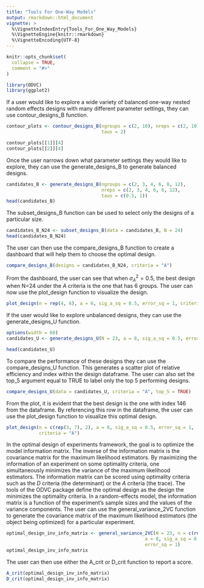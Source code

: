 ```yaml
---
title: "Tools For One-Way Models"
output: rmarkdown::html_document
vignette: >
  %\VignetteIndexEntry{Tools_For_One_Way_Models}
  %\VignetteEngine{knitr::rmarkdown}
  %\VignetteEncoding{UTF-8}
---
```


```r
knitr::opts_chunk$set(
  collapse = TRUE,
  comment = "#>"
)
```

```r
library(ODVC)
library(ggplot2)
```

If a user would like to explore a wide variety of balanced one-way nested random
effects designs with many different parameter settings, they can use 
contour_designs_B function.

```r

contour_plots <- contour_designs_B(ngroups = c(2, 10), nreps = c(2, 10), 
                                   taus = 2)

```

```r
contour_plots[[1]][4]
contour_plots[[2]][4]
```
Once the user narrows down what parameter settings they would like to explore,
they can use the generate_designs_B to generate balanced designs.

```r
candidates_B <- generate_designs_B(ngroups = c(2, 3, 4, 6, 8, 12), 
                                   nreps = c(2, 3, 4, 6, 8, 12),
                                   taus = c(0.5, 1))
head(candidates_B)
```

The subset_designs_B function can be used to select only the designs of a
particular size.

```r
candidates_B_N24 <- subset_designs_B(data = candidates_B, N = 24)
head(candidates_B_N24)
```
The user can then use the compare_designs_B function to create a dashboard that
will help them to choose the optimal design.

```r
compare_designs_B(designs = candidates_B_N24, criteria = "A")
```
From the dashboard, the user can see that when $\sigma^2_A = 0.5$, the best 
design when N=24 under the $A$ criteria is the one that has 6 groups. The user
can now use the plot_design function to visualize the design.

```r
plot_design(n = rep(4, 6), a = 6, sig_a_sq = 0.5, error_sq = 1, criteria = "A")
```

If the user would like to explore unbalanced designs, they can use the 
generate_designs_U function.

```r
options(width = 60)
candidates_U <- generate_designs_U(N = 23, a = 8, sig_a_sq = 0.5, error_sq = 1)

head(candidates_U)
```

To compare the performance of these designs they can use the compare_designs_U
function. This generates a scatter plot of relative efficiency and index within
the design dataframe. The user can also set the top_5 argument equal to TRUE to
label only the top 5 performing designs.

```r
compare_designs_U(data = candidates_U, criteria = "A", top_5 = TRUE)
```

From the plot, it is evident that the best design is the one with index 146 from
the dataframe. By referencing this row in the dataframe, the user can use the 
plot_design function to visualize this optimal design.

```r
plot_design(n = c(rep(3, 7), 2), a = 8, sig_a_sq = 0.5, error_sq = 1, 
            criteria = "A")
```

In the optimal design of experiments framework, the goal is to optimize the 
model information matrix. The inverse of the information matrix is the 
covariance matrix for the maximum likelihood estimators. By maximizing the 
information of an experiment on some optimality criteria, one simultaneously 
minimizes the variance of the maximum likelihood estimators. The information 
matrix can be scored using optimality criteria such as the $D$ criteria (the 
determinant) or the $A$ criteria (the trace). The tools of the ODVC package 
define the optimal design as the design the minimizes the optimality criteria. 
In a random-effects model, the information matrix is a function of the 
experiment's sample sizes and the values of the variance components. The user 
can use the general_variance_2VC function to generate the covariance matrix of 
the maximum likelihood estimators (the object being optimized) for a particular 
experiment.

```r
optimal_design_inv_info_matrix <- general_variance_2VC(N = 23, n = c(rep(3, 7), 2), 
                                                   a = 8, sig_a_sq = 0.5, 
                                                   error_sq = 1)
optimal_design_inv_info_matrix
```
The user can then use either the A_crit or D_crit function to report a score.

```r
A_crit(optimal_design_inv_info_matrix)
D_crit(optimal_design_inv_info_matrix)
```

